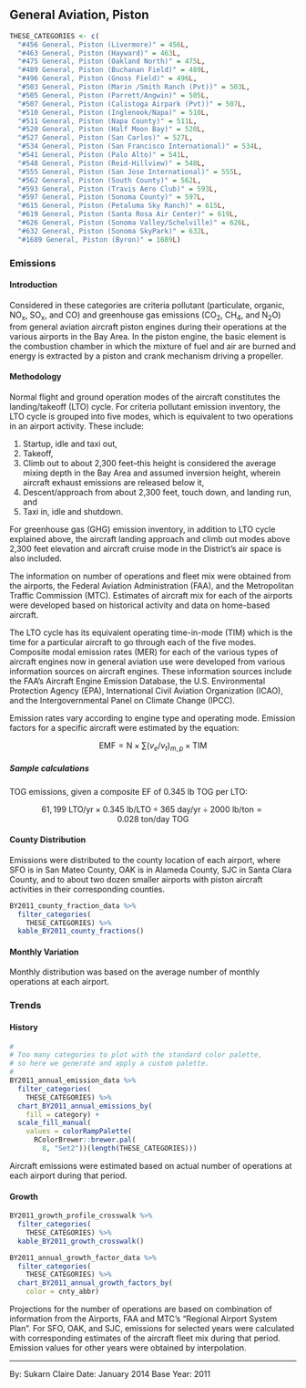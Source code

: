 ## General Aviation, Piston

```r
THESE_CATEGORIES <- c(
  "#456 General, Piston (Livermore)" = 456L,
  "#463 General, Piston (Hayward)" = 463L,
  "#475 General, Piston (Oakland North)" = 475L,
  "#489 General, Piston (Buchanan Field)" = 489L,
  "#496 General, Piston (Gnoss Field)" = 496L,
  "#503 General, Piston (Marin /Smith Ranch (Pvt))" = 503L,
  "#505 General, Piston (Parrett/Angwin)" = 505L,
  "#507 General, Piston (Calistoga Airpark (Pvt))" = 507L,
  "#510 General, Piston (Inglenook/Napa)" = 510L,
  "#511 General, Piston (Napa County)" = 511L,
  "#520 General, Piston (Half Moon Bay)" = 520L,
  "#527 General, Piston (San Carlos)" = 527L,
  "#534 General, Piston (San Francisco International)" = 534L,
  "#541 General, Piston (Palo Alto)" = 541L,
  "#548 General, Piston (Reid-Hillview)" = 548L,
  "#555 General, Piston (San Jose International)" = 555L,
  "#562 General, Piston (South County)" = 562L,
  "#593 General, Piston (Travis Aero Club)" = 593L,
  "#597 General, Piston (Sonoma County)" = 597L,
  "#615 General, Piston (Petaluma Sky Ranch)" = 615L,
  "#619 General, Piston (Santa Rosa Air Center)" = 619L,
  "#626 General, Piston (Sonoma Valley/Schelville)" = 626L,
  "#632 General, Piston (Sonoma SkyPark)" = 632L,
  "#1689 General, Piston (Byron)" = 1689L)
```

### Emissions

#### Introduction {-}

Considered in these categories are criteria pollutant (particulate, organic, NO~x~, SO~x~, and CO) and greenhouse gas emissions (CO~2~, CH~4~, and N~2~O) from general aviation aircraft piston engines during their operations at the various airports in the Bay Area. In the piston engine, the basic element is the combustion chamber in which the mixture of fuel and air are burned and energy is extracted by a piston and crank mechanism driving a propeller.

#### Methodology {-}

Normal flight and ground operation modes of the aircraft constitutes the landing/takeoff (LTO) cycle. For criteria pollutant emission inventory, the LTO cycle is grouped into five modes, which is equivalent to two operations in an airport activity. These include:

1. Startup, idle and taxi out,
2. Takeoff,
3. Climb out to about 2,300 feet--this height is considered the average mixing
depth in the Bay Area and assumed inversion height, wherein aircraft exhaust
emissions are released below it,
4. Descent/approach from about 2,300 feet, touch down, and landing run, and
5. Taxi in, idle and shutdown.

For greenhouse gas (GHG) emission inventory, in addition to LTO cycle explained above, the aircraft landing approach and climb out modes above 2,300 feet elevation and aircraft cruise mode in the District's air space is also included.

The information on number of operations and fleet mix were obtained from the airports, the Federal Aviation Administration (FAA), and the Metropolitan Traffic Commission (MTC). Estimates of aircraft mix for each of the airports were developed based on historical activity and data on home-based aircraft.

The LTO cycle has its equivalent operating time-in-mode (TIM) which is the time for a particular aircraft to go through each of the five modes. Composite modal emission rates (MER) for each of the various types of aircraft engines now in general aviation use were developed from various information sources on aircraft engines. These information sources include the FAA's Aircraft Engine Emission Database, the U.S. Environmental Protection Agency (EPA), International Civil Aviation Organization (ICAO), and the Intergovernmental Panel on Climate Change (IPCC).

Emission rates vary according to engine type and operating mode. Emission factors for a specific aircraft were estimated by the equation:

$$
\text{EMF} = \text{N} \times \sum{\left( v_e / v_t \right)_{m,p}} \times \text{TIM}
$$

##### Sample calculations {-} 

TOG emissions, given a composite EF of 0.345 lb TOG per LTO:

$$
61,199\ \text{LTO/yr} \times 0.345\ \text{lb/LTO} \div 365\ \text{day/yr} \div \text{2000 lb/ton} = 0.028\ \text{ton/day}\ \text{TOG}
$$

#### County Distribution {-}

Emissions were distributed to the county location of each airport, where SFO is in San Mateo County, OAK is in Alameda County, SJC in Santa Clara County, and to about two dozen smaller airports with piston aircraft activities in their corresponding counties.

```r
BY2011_county_fraction_data %>%
  filter_categories(
    THESE_CATEGORIES) %>%
  kable_BY2011_county_fractions()
```

#### Monthly Variation {-}

Monthly distribution was based on the average number of monthly operations at each airport.

### Trends

#### History {-}

```r
#
# Too many categories to plot with the standard color palette,
# so here we generate and apply a custom palette.
#
BY2011_annual_emission_data %>%
  filter_categories(
    THESE_CATEGORIES) %>%
  chart_BY2011_annual_emissions_by(
    fill = category) +
  scale_fill_manual(
    values = colorRampPalette(
      RColorBrewer::brewer.pal(
        8, "Set2"))(length(THESE_CATEGORIES)))
```

Aircraft emissions were estimated based on actual number of operations at each airport during that period.

#### Growth {-}

```r
BY2011_growth_profile_crosswalk %>%
  filter_categories(
    THESE_CATEGORIES) %>%
  kable_BY2011_growth_crosswalk()
```

```r
BY2011_annual_growth_factor_data %>%
  filter_categories(
    THESE_CATEGORIES) %>%
  chart_BY2011_annual_growth_factors_by(
    color = cnty_abbr) 
```

Projections for the number of operations are based on combination of information from the Airports, FAA and MTC's “Regional Airport System Plan”. For SFO, OAK, and SJC, emissions for selected years were calculated with corresponding estimates of the aircraft fleet mix during that period. Emission values for other years were obtained by interpolation.

***

By: Sukarn Claire 
Date: January 2014 
Base Year: 2011
